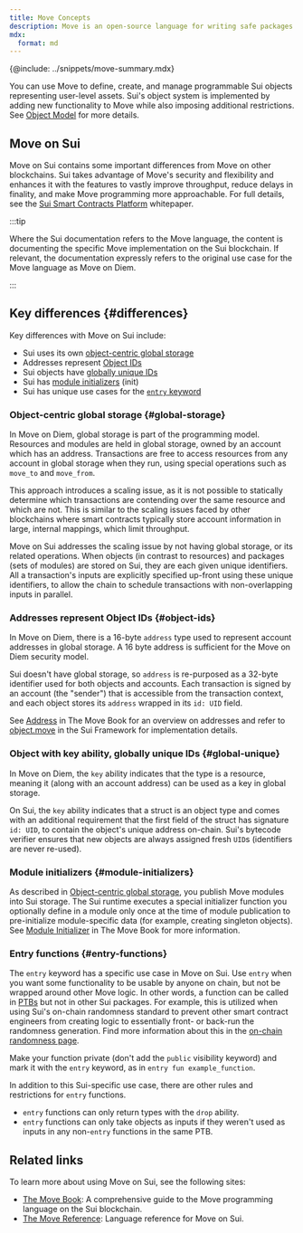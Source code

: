 ```yaml
---
title: Move Concepts
description: Move is an open-source language for writing safe packages to manipulate on-chain objects
mdx:
  format: md
---
```


{@include: ../snippets/move-summary.mdx}

You can use Move to define, create, and manage programmable Sui objects representing user-level assets. Sui's object system is implemented by adding new functionality to Move while also imposing additional restrictions. See [Object Model](./object-model.mdx) for more details.

## Move on Sui

Move on Sui contains some important differences from Move on other blockchains. Sui takes advantage of Move's security and flexibility and enhances it with the features to vastly improve throughput, reduce delays in finality, and make Move programming more approachable. For full details, see the [Sui Smart Contracts Platform](/doc/sui.pdf) whitepaper.

:::tip

Where the Sui documentation refers to the Move language, the content is documenting the specific Move implementation on the Sui blockchain. If relevant, the documentation expressly refers to the original use case for the Move language as Move on Diem.

:::

## Key differences {#differences}

Key differences with Move on Sui include:

- Sui uses its own [object-centric global storage](#global-storage)
- Addresses represent [Object IDs](#object-ids)
- Sui objects have [globally unique IDs](#global-unique)
- Sui has [module initializers](#module-initializers) (init)
- Sui has unique use cases for the [`entry` keyword](#entry-functions)

### Object-centric global storage {#global-storage}

In Move on Diem, global storage is part of the programming model. Resources and modules are held in global storage, owned by an account which has an address. Transactions are free to access resources from any account in global storage when they run, using special operations such as `move_to` and `move_from`.

This approach introduces a scaling issue, as it is not possible to statically determine which transactions are contending over the same resource and which are not.  This is similar to the scaling issues faced by other blockchains where smart contracts typically store account information in large, internal mappings, which limit throughput.

Move on Sui addresses the scaling issue by not having global storage, or its related operations. When objects (in contrast to resources) and packages (sets of modules) are stored on Sui, they are each given unique identifiers. All a transaction's inputs are explicitly specified up-front using these unique identifiers, to allow the chain to schedule transactions with non-overlapping inputs in parallel.

### Addresses represent Object IDs {#object-ids}

In Move on Diem, there is a 16-byte `address` type used to represent account addresses in global storage. A 16 byte address is sufficient for the Move on Diem security model.

Sui doesn't have global storage, so `address` is re-purposed as a 32-byte identifier used for both objects and accounts. Each transaction is signed by an account (the "sender") that is accessible from the transaction context, and each object stores its `address` wrapped in its `id: UID` field. 

See [Address](https://move-book.com/reference/primitive-types/address.html) in The Move Book for an overview on addresses and refer to <a href="/references/framework/sui-framework/object" data-noBrokenLinkCheck='true'>object.move</a> in the Sui Framework for implementation details.

### Object with key ability, globally unique IDs {#global-unique}

In Move on Diem, the `key` ability indicates that the type is a resource, meaning it (along with an account address) can be used as a key in global storage.

On Sui, the `key` ability indicates that a struct is an object type and comes with an additional requirement that the first field of the struct has signature `id: UID`, to contain the object's unique address on-chain. Sui's bytecode verifier ensures that new objects are always assigned fresh `UID`s (identifiers are never re-used).

### Module initializers {#module-initializers}

As described in [Object-centric global storage](#global-storage), you publish Move modules into Sui storage. The Sui runtime executes a special initializer function you optionally define in a module only once at the time of module publication to pre-initialize module-specific data (for example, creating singleton objects). See [Module Initializer](https://move-book.com/programmability/module-initializer.html) in The Move Book for more information.

### Entry functions {#entry-functions}

The `entry` keyword has a specific use case in Move on Sui. Use `entry` when you want some functionality to be usable by anyone on chain, but not be wrapped around other Move logic. In other words, a function can be called in [PTBs](/concepts/transactions/prog-txn-blocks) but not in other Sui packages. For example, this is utilized when using Sui's on-chain randomness standard to prevent other smart contract engineers from creating logic to essentially front- or back-run the randomness generation. Find more information about this in the [on-chain randomness page](/guides/developer/advanced/randomness-onchain.mdx#use-non-public-entry-functions). 

Make your function private (don't add the `public` visibility keyword) and mark it with the `entry` keyword, as in `entry fun example_function`.

In addition to this Sui-specific use case, there are other rules and restrictions for `entry` functions. 
- `entry` functions can only return types with the `drop` ability. 
- `entry` functions can only take objects as inputs if they weren't used as inputs in any non-`entry` functions in the same PTB. 

## Related links

To learn more about using Move on Sui, see the following sites:

- [The Move Book](https://move-book.com): A comprehensive guide to the Move programming language on the Sui blockchain.
- [The Move Reference](https://move-book.com/reference): Language reference for Move on Sui.
